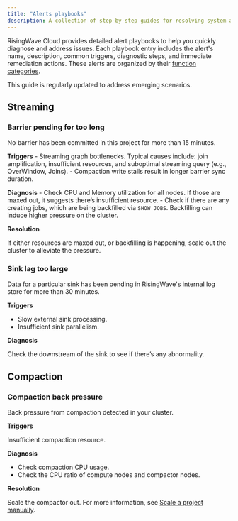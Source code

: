 ```yaml
---
title: "Alerts playbooks"
description: A collection of step-by-step guides for resolving system alerts.
---
```


RisingWave Cloud provides detailed alert playbooks to help you quickly diagnose and address issues. Each playbook entry includes the alert's name, description, common triggers, diagnostic steps, and immediate remediation actions. These alerts are organized by their [function categories](/cloud/monitor-messages-and-alerts#dashboard).

This guide is regularly updated to address emerging scenarios.

## Streaming

### Barrier pending for too long

No barrier has been committed in this project for more than 15 minutes.

**Triggers**
    - Streaming graph bottlenecks. Typical causes include: join amplification, insufficient resources, and suboptimal streaming query (e.g., OverWindow, Joins).
    - Compaction write stalls result in longer barrier sync duration.

**Diagnosis**
    - Check CPU and Memory utilization for all nodes. If those are maxed out, it suggests there’s insufficient resource.
    - Check if there are any creating jobs, which are being backfilled via `SHOW JOBS`. Backfilling can induce higher pressure on the cluster.

**Resolution**

If either resources are maxed out, or backfilling is happening, scale out the cluster to alleviate the pressure.

### Sink lag too large
Data for a particular sink has been pending in RisingWave's internal log store for more than 30 minutes.

**Triggers**
- Slow external sink processing.
- Insufficient sink parallelism.

**Diagnosis**

Check the downstream of the sink to see if there’s any abnormality.

## Compaction

### Compaction back pressure

Back pressure from compaction detected in your cluster.

**Triggers**

Insufficient compaction resource.

**Diagnosis**
- Check compaction CPU usage.
- Check the CPU ratio of compute nodes and compactor nodes.

**Resolution**

Scale the compactor out. For more information, see [Scale a project manually](/cloud/scale-a-project-manually).



